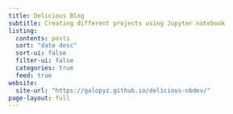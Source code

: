 ```yaml
---
title: Delicious Blog
subtitle: Creating different projects using Jupyter notebook
listing:
  contents: posts
  sort: "date desc"
  sort-ui: false
  filter-ui: false
  categories: true
  feed: true
website:
  site-url: "https://galopyz.github.io/delicious-nbdev/"
page-layout: full
---
```

